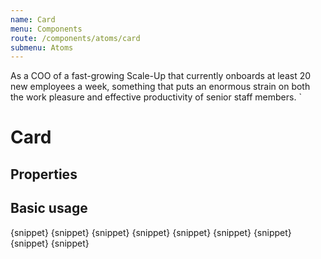 ```yaml
---
name: Card
menu: Components
route: /components/atoms/card
submenu: Atoms
---
```



  As a COO of a fast-growing Scale-Up that currently onboards 
  at least 20 new employees a week, something that puts an enormous 
  strain on both the work pleasure and effective productivity of 
  senior staff members.
`

# Card

## Properties

<Props of={Card} />

## Basic usage

<Playground>
  <DisplayContainer colorMode="primary">
    <Card title="Market Validation">{snippet}</Card>
  </DisplayContainer>
</Playground>

<Playground>
  <DisplayContainer colorMode="accent">
    <Card contrast variant="brightGreen" title="Market Validation">{snippet}</Card>
  </DisplayContainer>
  <DisplayContainer colorMode="primary">
    <Card contrast variant="skyBlue" title="Market Validation">{snippet}</Card>
  </DisplayContainer>
  <DisplayContainer colorMode="text">
    <Card contrast variant="midnight" title="Market Validation">{snippet}</Card>
  </DisplayContainer>
  <DisplayContainer colorMode="secondary">
    <Card contrast variant="lobster" title="Market Validation">{snippet}</Card>
  </DisplayContainer>
</Playground>

<Playground>
  <DisplayContainer>
    <Card simple variant="brightGreen" title="Market Validation">{snippet}</Card>
  </DisplayContainer>
  <DisplayContainer>
    <Card simple variant="skyBlue" title="Market Validation">{snippet}</Card>
  </DisplayContainer>
  <DisplayContainer>
    <Card simple variant="midnight" title="Market Validation">{snippet}</Card>
  </DisplayContainer>
  <DisplayContainer>
    <Card simple variant="lobster" title="Market Validation">{snippet}</Card>
  </DisplayContainer>
</Playground>
